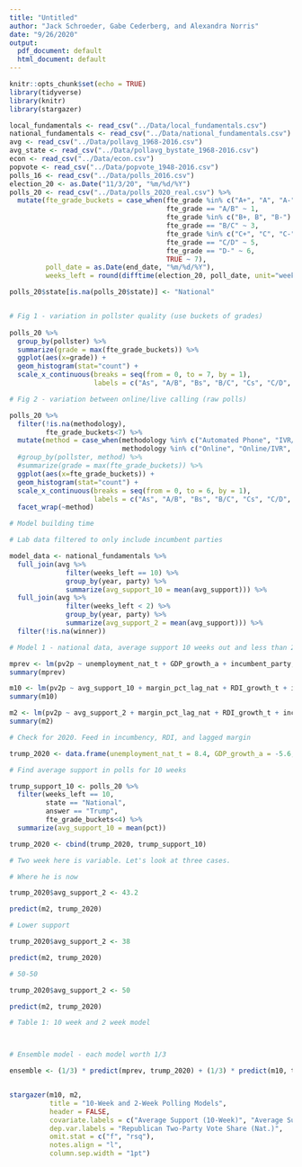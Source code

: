 ```yaml
---
title: "Untitled"
author: "Jack Schroeder, Gabe Cederberg, and Alexandra Norris"
date: "9/26/2020"
output:
  pdf_document: default
  html_document: default
---
```


```r
knitr::opts_chunk$set(echo = TRUE)
library(tidyverse)
library(knitr)
library(stargazer)

local_fundamentals <- read_csv("../Data/local_fundamentals.csv")
national_fundamentals <- read_csv("../Data/national_fundamentals.csv")
avg <- read_csv("../Data/pollavg_1968-2016.csv")
avg_state <- read_csv("../Data/pollavg_bystate_1968-2016.csv")
econ <- read_csv("../Data/econ.csv")
popvote <- read_csv("../Data/popvote_1948-2016.csv")
polls_16 <- read_csv("../Data/polls_2016.csv")
election_20 <- as.Date("11/3/20", "%m/%d/%Y")
polls_20 <- read_csv("../Data/polls_2020_real.csv") %>% 
  mutate(fte_grade_buckets = case_when(fte_grade %in% c("A+", "A", "A-") ~ 0,
                                       fte_grade == "A/B" ~ 1,
                                       fte_grade %in% c("B+, B", "B-") ~ 2,
                                       fte_grade == "B/C" ~ 3,
                                       fte_grade %in% c("C+", "C", "C-") ~ 4,
                                       fte_grade == "C/D" ~ 5,
                                       fte_grade == "D-" ~ 6,
                                       TRUE ~ 7),
         poll_date = as.Date(end_date, "%m/%d/%Y"),
         weeks_left = round(difftime(election_20, poll_date, unit="weeks")))

polls_20$state[is.na(polls_20$state)] <- "National"


# Fig 1 - variation in pollster quality (use buckets of grades)
  
polls_20 %>% 
  group_by(pollster) %>% 
  summarize(grade = max(fte_grade_buckets)) %>% 
  ggplot(aes(x=grade)) +
  geom_histogram(stat="count") +
  scale_x_continuous(breaks = seq(from = 0, to = 7, by = 1),
                     labels = c("As", "A/B", "Bs", "B/C", "Cs", "C/D", "Ds", "NA"))

# Fig 2 - variation between online/live calling (raw polls)

polls_20 %>% 
  filter(!is.na(methodology),
         fte_grade_buckets<7) %>% 
  mutate(method = case_when(methodology %in% c("Automated Phone", "IVR/Live Phone", "IVR/Live Phone/Online", "IVR/Online", "IVR/Text", "IVR/Online/Text", "Text", "Live Phone", "Live Phone/Text", "Live Phone/Online", "Live Phone/Online/Text", "Mail") ~ "Phone",
                            methodology %in% c("Online", "Online/IVR", "Online/Text") ~ "Online")) %>% 
  #group_by(pollster, method) %>% 
  #summarize(grade = max(fte_grade_buckets)) %>% 
  ggplot(aes(x=fte_grade_buckets)) +
  geom_histogram(stat="count") +
  scale_x_continuous(breaks = seq(from = 0, to = 6, by = 1),
                     labels = c("As", "A/B", "Bs", "B/C", "Cs", "C/D", "Ds")) +
  facet_wrap(~method)

# Model building time

# Lab data filtered to only include incumbent parties

model_data <- national_fundamentals %>% 
  full_join(avg %>% 
              filter(weeks_left == 10) %>% 
              group_by(year, party) %>% 
              summarize(avg_support_10 = mean(avg_support))) %>% 
  full_join(avg %>% 
              filter(weeks_left < 2) %>% 
              group_by(year, party) %>% 
              summarize(avg_support_2 = mean(avg_support))) %>% 
  filter(!is.na(winner))

# Model 1 - national data, average support 10 weeks out and less than 2 weeks out

mprev <- lm(pv2p ~ unemployment_nat_t + GDP_growth_a + incumbent_party, data=model_data)
summary(mprev)

m10 <- lm(pv2p ~ avg_support_10 + margin_pct_lag_nat + RDI_growth_t + incumbent_party, data=model_data)
summary(m10)

m2 <- lm(pv2p ~ avg_support_2 + margin_pct_lag_nat + RDI_growth_t + incumbent_party, data=model_data)
summary(m2)

# Check for 2020. Feed in incumbency, RDI, and lagged margin

trump_2020 <- data.frame(unemployment_nat_t = 8.4, GDP_growth_a = -5.6, incumbent_party = TRUE, avg_support_2 = 0, RDI_growth_t = 0.005, margin_pct_lag_nat = -1.162)

# Find average support in polls for 10 weeks

trump_support_10 <- polls_20 %>% 
  filter(weeks_left == 10,
         state == "National",
         answer == "Trump",
         fte_grade_buckets<4) %>% 
  summarize(avg_support_10 = mean(pct))

trump_2020 <- cbind(trump_2020, trump_support_10)

# Two week here is variable. Let's look at three cases.

# Where he is now

trump_2020$avg_support_2 <- 43.2

predict(m2, trump_2020)

# Lower support

trump_2020$avg_support_2 <- 38

predict(m2, trump_2020)

# 50-50

trump_2020$avg_support_2 <- 50

predict(m2, trump_2020)

# Table 1: 10 week and 2 week model



# Ensemble model - each model worth 1/3

ensemble <- (1/3) * predict(mprev, trump_2020) + (1/3) * predict(m10, trump_2020) + (1/3) * predict(m2, trump_2020)



```

```r

stargazer(m10, m2,
          title = "10-Week and 2-Week Polling Models",
          header = FALSE,
          covariate.labels = c("Average Support (10-Week)", "Average Support (2-Week)", "Lagged National Two-Party Vote Share", "RDI Growth (Term)", "Incumbent Party"),
          dep.var.labels = "Republican Two-Party Vote Share (Nat.)",
          omit.stat = c("f", "rsq"),
          notes.align = "l",
          column.sep.width = "1pt")
```

